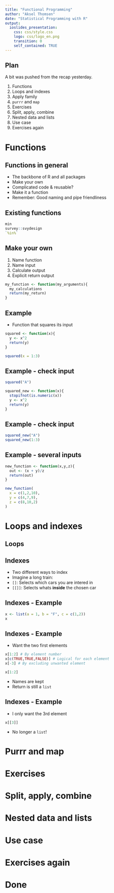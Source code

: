 ```yaml
---
title: "Functional Programming"
author: "Aksel Thomsen"
date: "Statistical Programming with R"
output:
  ioslides_presentation:
    css: css/style.css
    logo: css/logo_en.png
    transition: 0
    self_contained: TRUE   
---
```


## Plan

A bit was pushed from the recap yesterday.

1. Functions
1. Loops and indexes
1. Apply family
1. `purrr` and `map`
1. Exercises
1. Split, apply, combine
1. Nested data and lists
1. Use case
1. Exercises again

# Functions

## Functions in general

- The backbone of R and all packages
- Make your own
- Complicated code & reusable? 
- Make it a function
- Remember: Good naming and pipe friendliness

## Existing functions

```r
min
survey::svydesign
`%in%`
```

## Make your own

1. Name function
1. Name input
1. Calculate output
1. Explicit return output

```r
my_function <- function(my_arguments){
  my_calculations
  return(my_return)
}
```

## Example

- Function that squares its input

```r
squared <- function(x){
  y <- x^2
  return(y)
}

squared(x = 1:3)
```

## Example - check input

```r
squared("A")

squared_new <- function(x){
  stopifnot(is.numeric(x))
  y <- x^2
  return(y)
}
```

## Example - check input

```r
squared_new("A")
squared_new(1:3)
```

## Example - several inputs

```r
new_function <- function(x,y,z){
  out <- (x + y)/z
  return(out)
}

new_function(
  x = c(1,2,10),
  y = c(4,7,9),
  z = c(8,10,2)
)
```

# Loops and indexes

## Loops

## Indexes

- Two different ways to index
- Imagine a long train:
- `[]`: Selects which cars you are intered in
- `[[]]`: Selects whats **inside** the chosen car

## Indexes - Example

```r
x <- list(a = 1, b = "F", c = c(1,2))
x
```

## Indexes - Example

- Want the two first elements

```r
x[1:2] # By element number
x[c(TRUE,TRUE,FALSE)] # Logical for each element
x[-3] # By excluding unwanted element
```
```r
x[1:2]
```

- Names are kept
- Return is still a `list`

## Indexes - Example

- I only want the 3rd element

```r
x[[3]]
```

- No longer a `list`!

# Purrr and map

# Exercises

# Split, apply, combine

# Nested data and lists

# Use case

# Exercises again

# Done